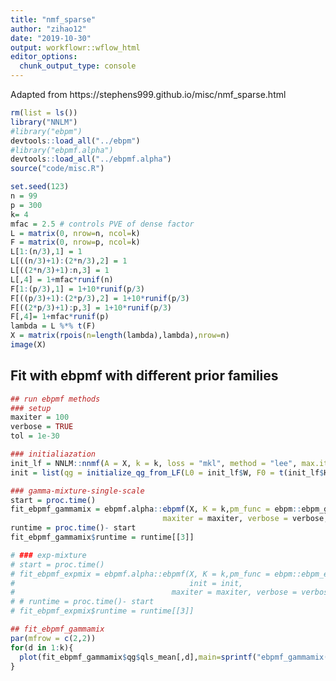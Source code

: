 ```yaml
---
title: "nmf_sparse"
author: "zihao12"
date: "2019-10-30"
output: workflowr::wflow_html
editor_options:
  chunk_output_type: console
---
```


Adapted from https://stephens999.github.io/misc/nmf_sparse.html



```r
rm(list = ls())
library("NNLM")
#library("ebpm")
devtools::load_all("../ebpm")
#library("ebpmf.alpha")
devtools::load_all("../ebpmf.alpha")
source("code/misc.R")

set.seed(123)
n = 99
p = 300
k= 4
mfac = 2.5 # controls PVE of dense factor
L = matrix(0, nrow=n, ncol=k)
F = matrix(0, nrow=p, ncol=k)
L[1:(n/3),1] = 1
L[((n/3)+1):(2*n/3),2] = 1
L[((2*n/3)+1):n,3] = 1
L[,4] = 1+mfac*runif(n)
F[1:(p/3),1] = 1+10*runif(p/3)
F[((p/3)+1):(2*p/3),2] = 1+10*runif(p/3)
F[((2*p/3)+1):p,3] = 1+10*runif(p/3)
F[,4]= 1+mfac*runif(p)
lambda = L %*% t(F)
X = matrix(rpois(n=length(lambda),lambda),nrow=n)
image(X)
```

## Fit with  ebpmf with different prior families 
```r
## run ebpmf methods
### setup
maxiter = 100
verbose = TRUE
tol = 1e-30

### initialiazation
init_lf = NNLM::nnmf(A = X, k = k, loss = "mkl", method = "lee", max.iter = 1000, verbose = FALSE)
init = list(qg = initialize_qg_from_LF(L0 = init_lf$W, F0 = t(init_lf$H)))

### gamma-mixture-single-scale
start = proc.time()
fit_ebpmf_gammamix = ebpmf.alpha::ebpmf(X, K = k,pm_func = ebpm::ebpm_gamma_mixture_single_scale, init = init,
                                  maxiter = maxiter, verbose = verbose, tol = tol)
runtime = proc.time()- start
fit_ebpmf_gammamix$runtime = runtime[[3]]

# ### exp-mixture
# start = proc.time()
# fit_ebpmf_expmix = ebpmf.alpha::ebpmf(X, K = k,pm_func = ebpm::ebpm_exponential_mixture,pm_control = list(m = 3), 
#                                       init = init,
#                                   maxiter = maxiter, verbose = verbose, tol = tol)
# # runtime = proc.time()- start
# fit_ebpmf_expmix$runtime = runtime[[3]]
```

```r
## fit_ebpmf_gammamix
par(mfrow = c(2,2))
for(d in 1:k){
  plot(fit_ebpmf_gammamix$qg$qls_mean[,d],main=sprintf("ebpmf_gammamix(single_scale): loadings %d", d), ylab = "loading")
}
```

